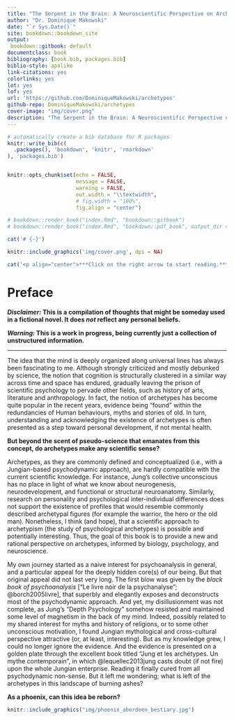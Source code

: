 ```yaml
--- 
title: "The Serpent in the Brain: A Neuroscientific Perspective on Archetypes"
author: "Dr. Dominique Makowski"
date: "`r Sys.Date()`"
site: bookdown::bookdown_site
output: 
 bookdown::gitbook: default
documentclass: book
bibliography: [book.bib, packages.bib]
biblio-style: apalike
link-citations: yes
colorlinks: yes
lot: yes
lof: yes
url: 'https://github.com/DominiqueMakowski/archetypes'
github-repo: DominiqueMakowski/archetypes
cover-image: "img/cover.png"
description: "The Serpent in the Brain: A Neuroscientific Perspective on Archetypes. A book by Dr. Dominique Makowski."
---
```



```r
# automatically create a bib database for R packages
knitr::write_bib(c(
  .packages(), 'bookdown', 'knitr', 'rmarkdown'
), 'packages.bib')


knitr::opts_chunk$set(echo = FALSE, 
                      message = FALSE,
                      warning = FALSE,  
                      out.width = "\\textwidth",
                      # fig.width = "100%",
                      fig.align = "center")

# bookdown::render_book("index.Rmd", "bookdown::gitbook")
# bookdown::render_book("index.Rmd", "bookdown::pdf_book", output_dir = "./pdf/")
```



<!-- This is a book cover that appears only in the HTML version -->
```r
cat('# {-}')
```
```r
knitr::include_graphics('img/cover.png', dpi = NA)
```
```r
cat('<p align="center">***Click on the right arrow to start reading.***</p>')
```


# Preface {-}

***Disclaimer:* This is a compilation of thoughts that might be someday used in a fictional novel. It does *not* reflect any personal beliefs.**

***Warning:* This is a work in progress, being currently just a collection of unstructured information.**

--- 


The idea that the mind is deeply organized along universal lines has always been fascinating to me. Although strongly criticized and mostly debunked by science, the notion that cognition is structurally clustered in a similar way across time and space has endured, gradually leaving the prison of scientific psychology to pervade other fields, such as history of arts, literature and anthropology. In fact, the notion of archetypes has become quite popular in the recent years, evidence being "found" within the redundancies of Human behaviours, myths and stories of old. In turn, understanding and acknowledging the existence of archetypes is often presented as a step toward personal development, if not mental health.

**But beyond the scent of pseudo-science that emanates from this concept, do archetypes make any scientific sense?** 

Archetypes, as they are commonly defined and conceptualized (i.e., with a Jungian-based psychodynamic approach), are hardly compatible with the current scientific knowledge. For instance, Jung's collective unconscious has no place in light of what we know about neurogenesis, neurodevelopment, and functional or structural neuroanatomy. Similarly, research on personality and psychological inter-individual differences does not support the existence of profiles that would resemble commonly described archetypal figures (for example the warrior, the hero or the old man). Nonetheless, I think (and hope), that a scientific approach to archetypism (the study of psychological archetypes) is possible and potentially interesting. Thus, the goal of this book is to provide a new and rational perspective on archetypes, informed by biology, psychology, and neuroscience. 


My own journey started as a naive interest for psychoanalysis in general, and a particular appeal for the deeply hidden core(s) of our being. But that original appeal did not last very long. The first blow was given by the *black book of psychoanalysis* ["Le livre noir de la psychanalyse"; @borch2005livre], that superbly and elegantly exposes and deconstructs most of the psychodynamic approach. And yet, my disillusionment was not complete, as Jung's "Depth Psychology" somehow resisted and maintained some level of magnetism in the back of my mind. Indeed, possibly related to my shared interest for myths and history of religions, or to some other unconscious motivation, I found Jungian mythological and cross-cultural perspective attractive (or, at least, interesting). But as my knowledge grew, I could no longer ignore the evidence. And the evidence is presented on a golden plate through the excellent book titled "Jung et les archétypes. Un mythe contemporain", in which @lequellec2013jung casts doubt (if not fire) upon the whole Jungian enterprise. Reading it finally cured from all psychodynamic non-sense. But it left me wondering; what is left of the archetypes in this landscape of burning ashes? 

**As a phoenix, can this idea be reborn?**

```r
knitr::include_graphics("img/phoenix_aberdeen_bestiary.jpg")
```
